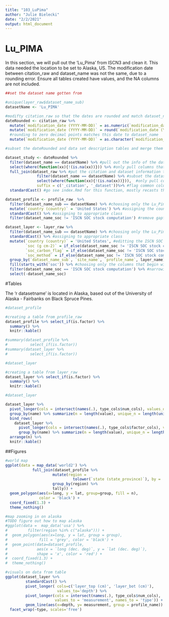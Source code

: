 ```yaml
---
title: "103_LuPima"
author: "Julie Bielecki"
date: "2/2/2021"
output: html_document
---
```


# Lu_PIMA

In this section, we will pull out the 'Lu_Pima' from ISCN3 and clean it.
This data needed the location to be set to Alaska, US. 
The modification date between citation_raw and dataset_name was not the same, due to a rounding error. 
Ensure all tables created have values, and the NA columns are not included.

    
```r
##set the dataset name gotten from

#unique(layer_raw$dataset_name_sub)
datasetName <- 'Lu_PIMA'

#modifty citation_raw so that the dates are rounded and match dataset_name
dateRounded <- citation_raw %>%
  mutate(`modification_date (YYYY-MM-DD)` = as.numeric(`modification_date (YYYY-MM-DD)`)) %>% #the column first had to be converted to a numeric so the round function could be used
  mutate(`modification_date (YYYY-MM-DD)` = round(`modification_date (YYYY-MM-DD)`, 0)) %>%
  #rounding to zero decimal points matches this date to dataset_name
  mutate(`modification_date (YYYY-MM-DD)` = as.character(`modification_date (YYYY-MM-DD)`)) #the column was reconverted to character so that it could be merged with the matching column during the full_join

#subset the dateRounded and data set description tables and merge them into a study table

dataset_study <- dateRounded %>% 
  filter(dataset_name == datasetName) %>% #pull out the info of the dataset we want here
  select(where(function(xx){!(is.na(xx))})) %>% #only pull columns that are not entirely NA values
  full_join(dataset_raw %>% #put the citation and dataset information together 
              filter(dataset_name == datasetName) %>% #subset the dataset table
              select(where(function(xx){!(is.na(xx))})),  #only pull columns that are not NA values entirely
              suffix = c('_citation', '_dataset'))%>% #flag common columns that are not id columns between the two tables
  standardCast() #go see index.Rmd for this function, mostly recasts the column to the right type

dataset_profile <- profile_raw  %>%
  filter(dataset_name_sub == datasetName) %>% #choosing only the Lu_Pima entries
  mutate(`country (country)` = 'United States') %>% #assigning the country to United States
  standardCast() %>% #assigning to appropriate class
  filter(dataset_name_soc != 'ISCN SOC stock computation') #remove gapfilled values

dataset_layer <- layer_raw %>%
  filter(dataset_name_sub == datasetName) %>% #choosing only the Lu_Pima entries
  standardCast() %>% #assigning to appropriate class
  mutate(`country (country)` = 'United States', #editting the ISCN SOC stock computation entries only
         `soc (g cm-2)` = if_else(dataset_name_soc != 'ISCN SOC stock computation', `soc (g cm-2)`, NA_real_),
         `soc_carbon_flag` = if_else(dataset_name_soc != 'ISCN SOC stock computation', `soc_carbon_flag`, NA_character_),
         `soc_method` = if_else(dataset_name_soc != 'ISCN SOC stock computation', `soc_method`, NA_character_)) %>% 
  group_by(`dataset_name_sub`, `site_name`, `profile_name`, layer_name) %>%
  fill(starts_with('soc')) %>% #choosing only the columns that begin with soc
  filter(dataset_name_soc == 'ISCN SOC stock computation') %>% #narrowing from 69 to 25 objects, removing the ISCN no SOC stock computation columns
  select(-dataset_name_soc)
```

#Tables

The 'r datasetname' is located in Alaska, based out of the University of Alaska - Fairbanks on Black Spruce Pines.  

```r
#dataset_profile

#creating a table from profile_raw
dataset_profile %>% select_if(is.factor) %>%
  summary() %>%
  knitr::kable()

#summary(dataset_profile %>% 
#          select_if(is.factor))
#summary(dataset_layer %>%
#          select_if(is.factor))
```

``` r
#dataset_layer

#creating a table from layer_raw
dataset_layer %>% select_if(is.factor) %>%
  summary() %>%
  knitr::kable()
```

```r
#dataset_layer

dataset_layer %>%
  pivot_longer(cols = intersect(names(.), type_cols$num_cols), values_drop_na = TRUE) %>% #creating a table of three columns only 
  group_by(name) %>% summarize(n = length(value), unique_n = length(unique(value))) %>%
  bind_rows(
    dataset_layer %>%
      pivot_longer(cols = intersect(names(.), type_cols$factor_cols), values_drop_na = TRUE) %>% #the three columns that will be in the table
      group_by(name) %>% summarize(n = length(value), unique_n = length(unique(value))) ) %>%
  arrange(n) %>%
  knitr::kable()
```

##Figures

```r

#world map
ggplot(data = map_data('world2') %>%
            full_join(dataset_profile %>% 
                     mutate(region = 
                              tolower(`state (state_province)`), by = 'region') %>%
                     group_by(region) %>% 
                     tally)) + 
  geom_polygon(aes(x=long, y = lat, group=group, fill = n), 
               color = 'black') +
  coord_fixed(1.3) + 
  theme_nothing() 

#map zooming in on alaska
#TODO figure out how to map alaska
#ggplot(data =  map_data('usa') %>% 
#         filter(region %in% c("alaska"))) + 
#  geom_polygon(aes(x=long, y = lat, group = group), 
#              fill = 'grey', color = 'black') + 
#  geom_point(data=dataset_profile, 
#             aes(x = `long (dec. deg)`, y = `lat (dec. deg)`),
#             shape = 'x', color = 'red') +
#  coord_fixed(1.3) +
#  theme_nothing() 

#visuals on data from table
ggplot(dataset_layer %>% 
         standardCast() %>%
         pivot_longer( cols=c('layer_top (cm)', 'layer_bot (cm)'),
                       values_to='depth') %>%
         pivot_longer(cols = intersect(names(.), type_cols$num_cols), 
                      values_to = 'measurement', names_to = 'type')) +
         geom_line(aes(x=depth, y= measurement, group = profile_name)) +
  facet_wrap(~type, scales='free')
```
